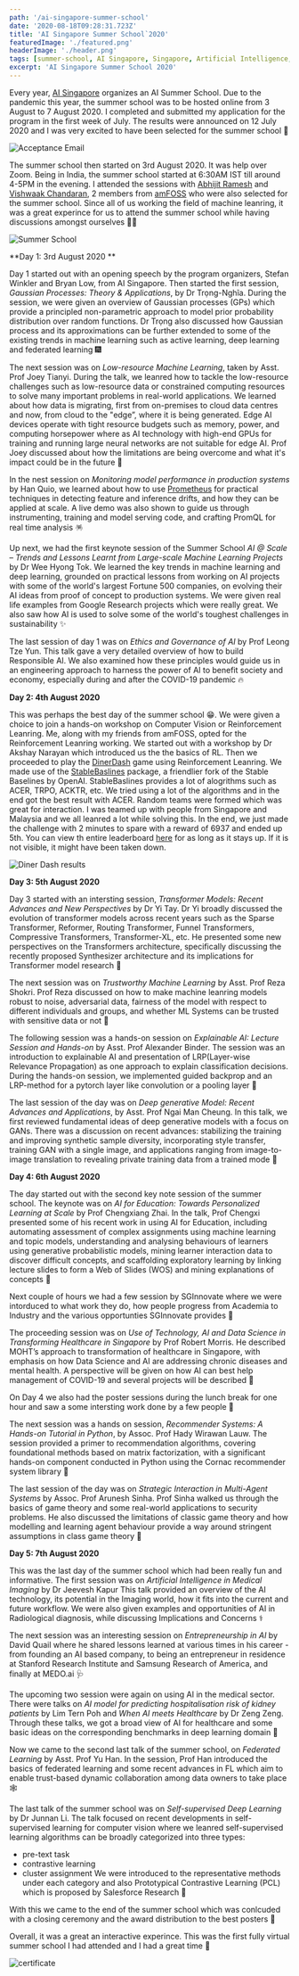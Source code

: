 ```yaml
---
path: '/ai-singapore-summer-school'
date: '2020-08-18T09:28:31.723Z'
title: 'AI Singapore Summer School`2020'
featuredImage: './featured.png'
headerImage: './header.png'
tags: [summer-school, AI Singapore, Singapore, Artificial Intelligence, Machine Learning]
excerpt: 'AI Singapore Summer School 2020'
---
```


Every year, [AI Singapore](https://www.aisingapore.org/) organizes an AI Summer School. Due to the pandemic this year, the summer school was to be hosted online from 3 
August to 7 August 2020. I completed and submitted my application for the program in the first week of July. The results were announced on 12 July 2020 and I was very excited to have been selected
for the summer school 🤸

![Acceptance Email](./acceptance.jpg)

The summer school then started on 3rd August 2020. It was help over Zoom. Being in India, the summer school started at 6:30AM IST till around 4-5PM in the evening. I attended
the sessions with [Abhijit Ramesh](https://github.com/abhijitramesh) and [Vishwaak Chandaran](https://github.com/Vishwaak), 2 members from [amFOSS](https://amfoss.in/) who were 
also selected for the summer school. Since all of us working the field of machine leanring, it was a great experince for us to attend the summer school while 
having discussions amongst ourselves 🙇🏻

![Summer School](./ss.png)

**Day 1: 3rd August 2020 **

Day 1 started out with an opening speech by the program organizers, Stefan Winkler and Bryan Low, from AI Singapore. Then started the first session, *Gaussian Processes: Theory & Applications*, 
by Dr Trọng-Nghĩa. During the session, we were given an overview of Gaussian processes (GPs) which provide a principled non-parametric approach to model prior probability distribution
over random functions. Dr Trọng also discussed how Gaussian process and its approximations can be further extended to some of the existing trends in machine learning such
as active learning, deep learning and federated learning 🎆

The next session was on *Low-resource Machine Learning*, taken by Asst. Prof Joey Tianyi. During the talk, we leanred how to tackle the low-resource challenges such
as low-resource data or constrained computing resources to solve many important problems in real-world applications. We learned about how data is migrating, first
from on-premises to cloud data centres and now, from cloud to the "edge”, where it is being generated. Edge AI devices operate with tight resource budgets such
as memory, power, and computing horsepower where as AI technology with high-end GPUs for training and running large neural networks are not suitable for edge AI. Prof Joey 
discussed about how the limitations are being overcome and what it's impact could be in the future 🎯

In the nest session on *Monitoring model performance in production systems* by Han Quio, we learned about how to use [Prometheus](https://github.com/prometheus/prometheus) for practical techniques in detecting
feature and inference drifts, and how they can be applied at scale. A live demo was also shown to guide us through instrumenting, training and model serving code, and
crafting PromQL for real time analysis 🪅

Up next, we had the first keynote session of the Summer School *AI @ Scale – Trends and Lessons Learnt from Large-scale Machine Learning Projects* by Dr Wee Hyong Tok.
We learned the key trends in machine learning and deep learning, grounded on practical lessons from working on AI projects with some of the world's largest
Fortune 500 companies, on evolving their AI ideas from proof of concept to production systems. We were given real life examples from Google Research projects which were
really great.  We also saw how AI is used to solve some of the world's toughest challenges in sustainability ✨

The last session of day 1 was on *Ethics and Governance of AI* by Prof Leong Tze Yun. This talk gave a very detailed overview of how to build Responsible AI. 
We also examined how these principles would guide us in an engineering approach to harness the power of AI to benefit society and economy, especially during and after the
COVID-19 pandemic 🔥

**Day 2: 4th August 2020**

This was perhaps the best day of the summer school 😁. We were given a choice to join a hands-on workshop on Computer Vision or Reinforcement Leanring. Me, along with my
friends from amFOSS, opted for the Reinforcement Leanring working. We started out with a workshop by Dr Akshay Narayan which introduced us the the basics of RL. Then 
we proceeded to play the [DinerDash](https://github.com/AdaCompNUS/diner-dash-simulator) game using Reinforcement Leanring. We made use of the [StableBaslines](https://stable-baselines.readthedocs.io/)
package, a friendlier fork of the Stable Baselines by OpenAI. StableBaslines provides a lot of alogrithms such as ACER, TRPO, ACKTR, etc. We tried using a lot of the
algorithms and in the end got the best result with ACER. Random teams were formed which was great for interaction. I was teamed up with people from Singapore and Malaysia
and we all leanred a lot while solving this. In the end, we just made the challenge with 2 minutes to spare with a reward of 6937 and ended up 5th. You can view th entire 
leaderboard [here](https://aisummerschool.aisingapore.org/submission) for as long as it stays up. If it is not visible, it might have been taken down. 

![Diner Dash results](./dinerdash.png)

**Day 3: 5th August 2020**

Day 3 started with an intersting session, *Transformer Models: Recent Advances and New Perspectives* by Dr Yi Tay. Dr Yi broadly discussed the evolution of transformer models 
across recent years such as the Sparse Transformer, Reformer, Routing Transformer, Funnel Transformers, Compressive Transformers, Transformer-XL, etc. He presented some
new perspectives on the Transformers architecture, specifically discussing the recently proposed Synthesizer architecture and its implications for Transformer model
research 🌋

The next session was on *Trustworthy Machine Learning* by Asst. Prof Reza Shokri. Prof Reza discussed on how to make machine leanring models robust to noise, 
adversarial data, fairness of the model with respect to different individuals and groups, and whether ML Systems can be trusted with sensitive data or not 🏡

The following session was a hands-on session on *Explainable AI: Lecture Session and Hands-on* by Asst. Prof Alexander Binder. The session was an introduction to
explainable AI and presentation of LRP(Layer-wise Relevance Propagation) as one approach to explain classification decisions. During the hands-on session, we
implemented guided backprop and an LRP-method for a pytorch layer like convolution or a pooling layer 🌁

The last session of the day was on *Deep generative Model: Recent Advances and Applications*, by Asst. Prof Ngai Man Cheung.  In this talk, we first reviewed fundamental ideas of
deep generative models with a focus on GANs. There was a discussion on recent advances: stabilizing the training and improving synthetic sample diversity, incorporating
style transfer, training GAN with a single image, and applications ranging from image-to-image translation to revealing private training data from a trained mode 🎡

**Day 4: 6th August 2020**

The day started out with the second key note session of the summer school. The keynote was on *AI for Education: Towards Personalized Learning at Scale* by Prof Chengxiang Zhai.
In the talk, Prof Chengxi presented some of his recent work in using AI for Education, including automating assessment of complex assignments using machine learning
and topic models, understanding and analysing behaviours of learners using generative probabilistic models, mining learner interaction data to discover difficult 
concepts, and scaffolding exploratory learning by linking lecture slides to form a Web of Slides (WOS) and mining explanations of concepts 🚁   

Next couple of hours we had a few session by SGInnovate where we were intorduced to what work they do, how people progress from Academia to Industry and the various
opportunties SGInnovate provides 🚡

The proceeding session was on *Use of Technology, AI and Data Science in Transforming Healthcare in Singapore* by Prof Robert Morris. He described MOHT’s approach
to transformation of healthcare in Singapore, with emphasis on how Data Science and AI are addressing chronic diseases and mental health. A perspective will be
given on how AI can best help management of COVID-19 and several projects will be described 🚤

On Day 4 we also had the poster sessions during the lunch break for one hour and saw a some intersting work done by a few people 📰

The next session was a hands on session, *Recommender Systems: A Hands-on Tutorial in Python*, by  Assoc. Prof Hady Wirawan Lauw. The session provided a primer to
recommendation algorithms, covering foundational methods based on matrix factorization, with a significant hands-on component conducted in Python using the Cornac
recommender system library 🐍

The last session of the day was on *Strategic Interaction in Multi-Agent Systems* by  Assoc. Prof Arunesh Sinha. Prof Sinha walked us through the basics of game theory and some
real-world applications to security problems. He also discussed the limitations of classic game theory and how modelling and learning agent behaviour provide a
way around stringent assumptions in class game theory 🗾

**Day 5: 7th August 2020**

This was the last day of the summer school which had been really fun and informative. The first session was on *Artificial Intelligence in Medical Imaging* by 
Dr Jeevesh Kapur This talk provided an overview of the AI technology, its potential in the Imaging world, how it fits into the current and future workflow. 
We were also given examples and opportunities of AI in Radiological diagnosis, while discussing Implications and Concerns ⚕️

The next session was an interesting session on *Entrepreneurship in AI* by David Quail where he shared lessons learned at various times in his career - from
founding an AI based company, to being an entrepreneur in residence at Stanford Research Institute and Samsung Research of America, and finally at MEDO.ai 🩺

The upcoming two session were again on using AI in the medical sector. There were talks on *AI model for predicting hospitalisation risk of kidney patients* by 
Lim Tern Poh and *When AI meets Healthcare* by Dr Zeng Zeng. Through these talks, we got a broad view of AI for healthcare and some basic ideas on the corresponding
benchmarks in deep learning domain 🏥

Now we came to the second last talk of the summer school, on *Federated Learning* by Asst. Prof Yu Han. In the session, Prof Han introduced the basics of federated
learning and some recent advances in FL which aim to enable trust-based dynamic collaboration among data owners to take place 🕸️

The last talk of the summer school was on *Self-supervised Deep Learning* by Dr Junnan Li. The talk focused on recent developments in self-supervised learning for
computer vision where we leanred self-supervised learning algorithms can be broadly categorized into three types: 
- pre-text task
- contrastive learning
- cluster assignment
We were introduced to the representative methods under each category and also Prototypical Contrastive Learning (PCL) which is proposed by Salesforce Research 🏢

With this we came to the end of the summer school which was conlcuded with a closing ceremony and the award distribution to the best posters 🥇

Overall, it was a great an interactive experince. This was the first fully virtual summer school I had attended and I had a great time 🎃

![certificate](./cert.png)